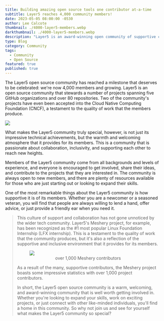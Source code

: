 ```yaml
---
title: Building amazing open source tools one contributor at-a-time
subtitle: Layer5 reaches 4,000 community members!
date: 2023-05-05 08:00:00 -0530
author: Lee Calcote
thumbnail: ./4000-layer5-members.webp
darkthumbnail: ./4000-layer5-members.webp
description: "Layer5 is an award-winning open community of supportive contributors"
type: Blog
category: Community
tags:
  - Community
  - Open Source
featured: true
published: true
---
```



<BlogWrapper>

The Layer5 open source community has reached a milestone that deserves to be celebrated: we're now 4,000 members and growing. Layer5 is an open source community that stewards a number of projects spanning five GitHub organizations and over 80 repositories. Two of the community's projects have even been accepted into the Cloud Native Computing Foundation (CNCF), a testament to the quality of work that the members produce.

<img src={mesheryMostPopular} className="image-left-no-shadow" />

What makes the Layer5 community truly special, however, is not just its impressive technical achievements, but the warmth and welcoming atmosphere that it provides for its members. This is a community that is passionate about collaboration, inclusivity, and supporting each other to reach new heights.


Members of the Layer5 community come from all backgrounds and levels of experience, and everyone is encouraged to get involved, share their ideas, and contribute to the projects that they are interested in. The community is always open to new members, and there are plenty of resources available for those who are just starting out or looking to expand their skills.

<p>
One of the most remarkable things about the Layer5 community is how supportive it is of its members. Whether you are a newcomer or a seasoned veteran, you will find that people are always willing to lend a hand, offer advice, or just provide a friendly ear when you need it.
</p>

<Blockquote quote="Thank you for recognising me as a Layer5 member. It is an honour for me to be part of such a welcoming community. Even the smallest contributions are recognised. I am learning new things every day and so happy to belong to this community." person="Naureen" />

This culture of support and collaboration has not gone unnoticed by the wider tech community. Layer5's Meshery project, for example, has been recognized as the #1 most popular Linux Foundation Internship (LFX internship). This is a testament to the quality of work that the community produces, but it's also a reflection of the supportive and inclusive environment that it provides for its members.

<Link to="meshery-surpasses-1000-contributors">
<figure class="imgWithCaption">
  <img src={Playfield} />
    <figcaption style="text-align:center;">
      over 1,000 Meshery contributors
      <br />
   </figcaption>
</figure> 
</Link>
 As a result of the many, supportive contributors, the Meshery project boasts some impressive statistics with <Link to="/blog/community/meshery-surpasses-1000-contributors">over 1,000 project contributors</Link>.

In short, the Layer5 open source community is a warm, welcoming, and award-winning community that is well worth getting involved in. Whether you're looking to expand your skills, work on exciting projects, or just connect with other like-minded individuals, you'll find a home in this community. So why not join us and see for yourself what makes the <Link to="/community">Layer5 community</Link> so special?

</BlogWrapper>